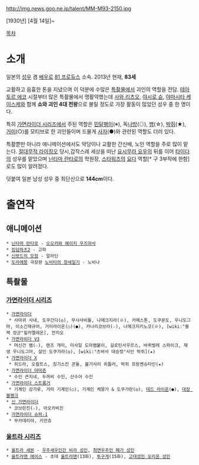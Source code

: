http://img.news.goo.ne.jp/talent/MM-M93-2150.jpg

[1930년] [4월 14일]~

[[목차]]

= 소개 =

일본의 [[성우]] 겸 [[배우]]로 [[81 프로듀스]] 소속. 2013년 현재, '''83세'''

교활하고 음흉한 톤을 지녔으며 이 덕분에 수많은 [[특촬물]]에서 괴인의 역할을 전담. [[테아토르 에코]] 시절부터 많은 특촬물에서 맹활약했는데 [[사와 리츠오]], [[야시로 슌]], [[야마시타 케이스케]]와 함께 '''쇼와 괴인 4대 천왕'''으로 불릴 정도로 가장 활동이 많았던 성우 중 한 명이다.

특히 [[가면라이더 시리즈]]에서 주된 역할은 [[민달팽이]](※), 독[[나방]](◎), [[뱀]](☆), [[박쥐]](★), [[거미]](○)를 모티브로 한 괴인들이며 드물게 [[사자]](●)와 관련된 역할도 더러 있다.

특촬뿐만 아니라 애니메이션에서도 악당이나 교활한 간신배, 노인 역할을 주로 많이 맡는다. [[절대무적 라이징오]] 당시,갑작스레 세상을 떠난 [[요시무라 요우]]의 뒤를 이어 [[타이다]]의 성우를 맡았으며 [[닌타마 란타로]]의 학원장, [[스타워즈]]의 [[요다]] 역할[* 구 3부작에 한함]로도 많이 알려졌다.

덧붙여 일본 남성 성우 중 최단신으로 '''144cm'''이다.

= 출연작 = 
== 애니메이션 ==
 * [[닌타마 란타로]] - [[오오카와 헤이지 우즈마사]]
 * [[킹덤하츠2]] - 고파
 * [[신밧드의 모험]] - 알라딘
 * [[도라에몽]] 극장판 [[노비타의 창세일기]] - 노비나

== 특촬물 ==
=== [[가면라이더 시리즈]] ===
 * [[가면라이더]]
  * 사마귀 사내, 도쿠간다(◎), 무사사비돌, 나메크지라(※), 카메스톤, 도쿠몬도, 우니도그마, 이소긴재규어, 거미라이온(○)(●), 카나리코브라(☆), 나메크지키노코(※), [wiki:"블랙 장군"힐카멜레온], 잔지오
 * [[가면라이더 V3]]
  * 머신건 뱀(☆), 렌즈 개미, 미사일 도마뱀붙이, 길로틴사우르스, 바퀴벌레 스파이크, 재생 우니도그마, 살인 도쿠가라(◎), [wiki:"츠바사 대승정"사인 박쥐](★)
 * [[가면라이더 X]]
  * 히드라, 오컬트스, 칭기스칸 콘돌, 불가사리 히틀러, 박쥐 프랑켄슈타인(★)
 * [[가면라이더 아마존]]
  * 수인 큰지네, 두꺼비 수인, 산수어 수인
 * [[가면라이더 스트롱거]]
  * 기계인 강가루, 거미 기계인(○), 기계인 케뭉가 & 도쿠가란(◎), [[데드 라이온]](●), [[대장 블랭크]]
 * [[신 가면라이더]]
  * 코브란진(☆), 아오카비진
 * [[가면라이더 슈퍼-1]]
  * 무카데리야, 키만죠

=== [[울트라 시리즈]] ===
 * [[울트라 세븐]] - [[우주새우인간 비라 성인]], [[최면우주인 페가 성인]]
 * [[울트라맨 에이스]] - 초대 [[울트라맨]](13화), [[투구게]](15화), [[고대성인 오리온 성인]]
